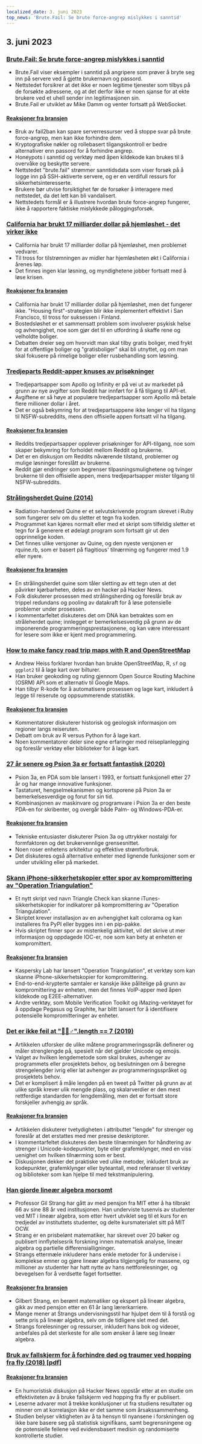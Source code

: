 ```yaml
---
localized_date: 3. juni 2023
top_news: 'Brute.Fail: Se brute force-angrep mislykkes i sanntid'
---
```




<CallToAction />

<Steps>

## 3. juni 2023

### [Brute.Fail: Se brute force-angrep mislykkes i sanntid](https://brute.fail/)

- Brute.Fail viser eksempler i sanntid på angripere som prøver å bryte seg inn på servere ved å gjette brukernavn og passord.
- Nettstedet forsikrer at det ikke er noen legitime tjenester som tilbys på de forsøkte adressene, og at det derfor ikke er noen sjanse for at ekte brukere ved et uhell sender inn legitimasjonen sin.
- Brute.Fail er utviklet av Mike Damm og venter fortsatt på WebSocket.

#### [Reaksjoner fra bransjen](http://news.ycombinator.com/item?id=36169954)

- Bruk av fail2ban kan spare serverressurser ved å stoppe svar på brute force-angrep, men kan ikke forhindre dem.
- Kryptografiske nøkler og rollebasert tilgangskontroll er bedre alternativer enn passord for å forhindre angrep.
- Honeypots i sanntid og verktøy med åpen kildekode kan brukes til å overvåke og beskytte servere.
- Nettstedet "brute.fail" strømmer sanntidsdata som viser forsøk på å logge inn på SSH-aktiverte servere, og er en verdifull ressurs for sikkerhetsinteresserte.
- Brukere bør utvise forsiktighet før de forsøker å interagere med nettstedet, da det lett kan bli vandalisert.
- Nettstedets formål er å illustrere hvordan brute force-angrep fungerer, ikke å rapportere faktiske mislykkede påloggingsforsøk.

### [California har brukt 17 milliarder dollar på hjemløshet - det virker ikke](https://www.wsj.com/articles/california-homeless-population-oakland-wood-street-encampment-78d42cc3)

- California har brukt 17 milliarder dollar på hjemløshet, men problemet vedvarer.
- Til tross for tilstrømningen av midler har hjemløsheten økt i California i årenes løp.
- Det finnes ingen klar løsning, og myndighetene jobber fortsatt med å løse krisen.

#### [Reaksjoner fra bransjen](http://news.ycombinator.com/item?id=36162154)

- California har brukt 17 milliarder dollar på hjemløshet, men det fungerer ikke. "Housing first"-strategien blir ikke implementert effektivt i San Francisco, til tross for suksessen i Finland.
- Bostedsløshet er et sammensatt problem som involverer psykisk helse og avhengighet, noe som gjør det til en utfordring å skaffe rene og velholdte boliger.
- Debatten dreier seg om hvorvidt man skal tilby gratis boliger, med frykt for at offentlige boliger og "gratisboliger" skal bli utnyttet, og om man skal fokusere på rimelige boliger eller rusbehandling som løsning.

### [Tredjeparts Reddit-apper knuses av prisøkninger](https://kotaku.com/reddit-third-party-3rd-apps-pricing-crush-ios-android-1850493992)

- Tredjepartsapper som Apollo og Infinity er på vei ut av markedet på grunn av nye avgifter som Reddit har innført for å få tilgang til API-et.
- Avgiftene er så høye at populære tredjepartsapper som Apollo må betale flere millioner dollar i året.
- Det er også bekymring for at tredjepartsappene ikke lenger vil ha tilgang til NSFW-subreddits, mens den offisielle appen fortsatt vil ha tilgang.

#### [Reaksjoner fra bransjen](http://news.ycombinator.com/item?id=36162235)

- Reddits tredjepartsapper opplever prisøkninger for API-tilgang, noe som skaper bekymring for forholdet mellom Reddit og brukerne.
- Det er en diskusjon om Reddits nåværende tilstand, problemer og mulige løsninger foreslått av brukerne.
- Reddit gjør endringer som begrenser tilpasningsmulighetene og tvinger brukerne til den offisielle appen, mens tredjepartsapper mister tilgang til NSFW-subreddits.

### [Strålingsherdet Quine (2014)](https://github.com/mame/radiation-hardened-quine)

- Radiation-hardened Quine er et selvutskrivende program skrevet i Ruby som fungerer selv om du sletter et tegn fra koden.
- Programmet kan kjøres normalt eller med et skript som tilfeldig sletter et tegn for å generere et ødelagt program som fortsatt gir ut den opprinnelige koden.
- Det finnes ulike versjoner av Quine, og den nyeste versjonen er rquine.rb, som er basert på flagitious' tilnærming og fungerer med 1.9 eller nyere.

#### [Reaksjoner fra bransjen](http://news.ycombinator.com/item?id=36162164)

- En strålingsherdet quine som tåler sletting av ett tegn uten at det påvirker kjørbarheten, deles av en hacker på Hacker News.
- Folk diskuterer prosessen med strålingsherding og foreslår bruk av trippel redundans og pooling av datakraft for å løse potensielle problemer under prosessen.
- I kommentarfeltet diskuteres det om DNA kan betraktes som en stråleherdet quine; innlegget er bemerkelsesverdig på grunn av de imponerende programmeringsprestasjonene, og kan være interessant for lesere som ikke er kjent med programmering.

### [How to make fancy road trip maps with R and OpenStreetMap](https://www.andrewheiss.com/blog/2023/06/01/geocoding-routing-openstreetmap-r/)

- Andrew Heiss forklarer hvordan han brukte OpenStreetMap, R, `sf` og `ggplot2` til å lage kart over bilturer.
- Han bruker geokoding og ruting gjennom Open Source Routing Machine (OSRM) API som et alternativ til Google Maps.
- Han tilbyr R-kode for å automatisere prosessen og lage kart, inkludert å legge til reiserute og oppsummerende statistikk.

#### [Reaksjoner fra bransjen](http://news.ycombinator.com/item?id=36159864)

- Kommentatorer diskuterer historisk og geologisk informasjon om regioner langs reiseruten.
- Debatt om bruk av R versus Python for å lage kart.
- Noen kommentatorer deler sine egne erfaringer med reiseplanlegging og foreslår verktøy eller biblioteker for å lage kart.

### [27 år senere og Psion 3a er fortsatt fantastisk (2020)](https://mcgst.com/2020/12/01/27-years-later-and-the-psion-3a-is-still-wonderful/)

- Psion 3a, en PDA som ble lansert i 1993, er fortsatt funksjonell etter 27 år og har mange innovative funksjoner.
- Tastaturet, hengselmekanismen og kortsporene på Psion 3a er bemerkelsesverdige og forut for sin tid.
- Kombinasjonen av maskinvare og programvare i Psion 3a er den beste PDA-en for skribenter, og overgår både Palm- og Windows-PDA-er.

#### [Reaksjoner fra bransjen](http://news.ycombinator.com/item?id=36162265)

- Tekniske entusiaster diskuterer Psion 3a og uttrykker nostalgi for formfaktoren og det brukervennlige grensesnittet.
- Noen roser enhetens arkitektur og effektive strømforbruk.
- Det diskuteres også alternative enheter med lignende funksjoner som er under utvikling eller på markedet.

### [Skann iPhone-sikkerhetskopier etter spor av kompromittering av "Operation Triangulation"](https://github.com/KasperskyLab/triangle_check)

- Et nytt skript ved navn Triangle Check kan skanne iTunes-sikkerhetskopier for indikatorer på kompromittering av "Operation Triangulation".
- Skriptet krever installasjon av en avhengighet kalt colorama og kan installeres fra PyPI eller bygges inn i en pip-pakke.
- Hvis skriptet finner spor av mistenkelig aktivitet, vil det skrive ut mer informasjon og oppdagede IOC-er, noe som kan bety at enheten er kompromittert.

#### [Reaksjoner fra bransjen](http://news.ycombinator.com/item?id=36164340)

- Kaspersky Lab har lansert "Operation Triangulation", et verktøy som kan skanne iPhone-sikkerhetskopier for kompromittering.
- End-to-end-krypterte samtaler er kanskje ikke pålitelige på grunn av kompromittering av enheten, men det finnes VoIP-apper med åpen kildekode og E2EE-alternativer.
- Andre verktøy, som Mobile Verification Toolkit og iMazing-verktøyet for å oppdage Pegasus og Graphite, har blitt lansert for å identifisere potensielle kompromitteringer av enheter.

### [Det er ikke feil at "🤦🏼♂".length == 7 (2019)](https://hsivonen.fi/string-length/)

- Artikkelen utforsker de ulike måtene programmeringsspråk definerer og måler strenglengde på, spesielt når det gjelder Unicode og emojis.
- Valget av hvilken lengdemetode som skal brukes, avhenger av programmets eller prosjektets behov, og beslutningen om å beregne strengelengder ivrig eller lat avhenger av programmeringsspråket og prosjektets behov.
- Det er komplisert å måle lengden på en tweet på Twitter på grunn av at ulike språk krever ulik mengde plass, og skalarverdier er den mest rettferdige standarden for lengdemåling, men det er fortsatt store forskjeller avhengig av språk.

#### [Reaksjoner fra bransjen](http://news.ycombinator.com/item?id=36159443)

- Artikkelen diskuterer tvetydigheten i attributtet "lengde" for strenger og foreslår at det erstattes med mer presise deskriptorer.
- I kommentarfeltet diskuteres den beste tilnærmingen for håndtering av strenger i Unicode-kodepunkter, byte eller grafemklynger, med en viss uenighet om hvilken tilnærming som er best.
- Diskusjonen dekker det praktiske ved ulike metoder, inkludert bruk av kodepunkter, grafemklynger eller byteantall, med referanser til verktøy og biblioteker som kan hjelpe til med tekstmanipulering.

### [Han gjorde lineær algebra morsomt](https://news.mit.edu/2023/gilbert-strang-made-linear-algebra-fun-0531)

- Professor Gil Strang har gått av med pensjon fra MIT etter å ha tilbrakt 66 av sine 88 år ved institusjonen. Han underviste tusenvis av studenter ved MIT i lineær algebra, som etter hvert utviklet seg til et kurs for en tredjedel av instituttets studenter, og delte kursmaterialet sitt på MIT OCW.
- Strang er en prisbelønt matematiker, har skrevet over 20 bøker og publisert innflytelsesrik forskning innen matematisk analyse, lineær algebra og partielle differensialligninger.
- Strangs ettermæle inkluderer hans enkle metoder for å undervise i komplekse emner og gjøre lineær algebra tilgjengelig for massene, og millioner av studenter har hatt nytte av hans nettforelesninger, og bevegelsen for å verdsette faget fortsetter.

#### [Reaksjoner fra bransjen](http://news.ycombinator.com/item?id=36168068)

- Gilbert Strang, en berømt matematiker og ekspert på lineær algebra, gikk av med pensjon etter en 61 år lang lærerkarriere.
- Mange mener at Strangs undervisningsstil har hjulpet dem til å forstå og sette pris på lineær algebra, selv om de tidligere slet med det.
- Strangs forelesninger og ressurser, inkludert hans bok og videoer, anbefales på det sterkeste for alle som ønsker å lære seg lineær algebra.

### [Bruk av fallskjerm for å forhindre død og traumer ved hopping fra fly (2018) [pdf]](https://www.bmj.com/content/bmj/363/bmj.k5094.full.pdf)

#### [Reaksjoner fra bransjen](http://news.ycombinator.com/item?id=36161175)

- En humoristisk diskusjon på Hacker News oppstår etter at en studie om effektiviteten av å bruke fallskjerm ved hopping fra fly er publisert.
- Leserne advarer mot å trekke konklusjoner ut fra studiens resultater og minner om at korrelasjon ikke er det samme som årsakssammenheng.
- Studien belyser viktigheten av å ta hensyn til nyansene i forskningen og ikke bare basere seg på statistisk signifikans, samt begrensningene og de potensielle feilene ved evidensbasert medisin og randomiserte kontrollerte studier.

</Steps>
